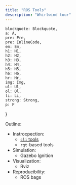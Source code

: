 ```yaml
---
title: "ROS Tools"
description: "Whirlwind tour"
---
```


    blockquote: Blockquote,
    a: A,
    pre: Pre,
    pre: InlineCode,
    em: Em,
    h1: H1,
    h2: H2,
    h3: H3,
    h4: H4,
    h5: H5,
    h6: H6,
    hr: Hr,
    img: Img,
    ul: Ul,
    ol: Ol,
    li: Li,
    strong: Strong,
    p: P
}

Outline:

- Instrocpection:
    - [`cli` tools](https://docs.ros.org/en/humble/Tutorials/Beginner-CLI-Tools.html)
    - `rqt`-based tools
- Simulation:
    - Gazebo Ignition
- Visualization:
    - Rviz
- Reproducibility:
    - ROS bags
